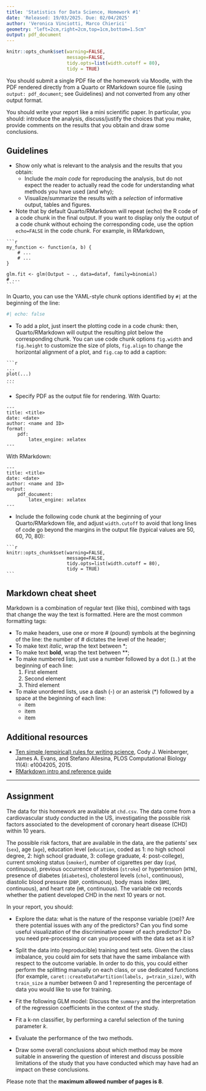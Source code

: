 ```yaml
---
title: 'Statistics for Data Science, Homework #1'
date: 'Released: 19/03/2025. Due: 02/04/2025'
author: 'Veronica Vinciotti, Marco Chierici'
geometry: "left=2cm,right=2cm,top=1cm,bottom=1.5cm"
output: pdf_document
---
```


```r
knitr::opts_chunk$set(warning=FALSE,
                      message=FALSE,
                      tidy.opts=list(width.cutoff = 80),
                      tidy = TRUE)
```


You should submit a single PDF file of the homework via Moodle, with the PDF rendered directly from a Quarto or RMarkdown source file (using `output: pdf_document`; see Guidelines) and not converted from any other output format.

You should write your report like a mini scientific paper. In particular, you should: introduce the analysis, discuss/justify the choices that you make, provide comments on the results that you obtain and draw some conclusions.


## Guidelines

* Show only what is relevant to the analysis and the results that you obtain:
  - Include the *main code* for reproducing the analysis, but do not expect the reader to actually read the code for understanding what methods you have used (and why);
  - Visualize/summarize the results with a *selection*  of informative output, tables and figures.

* Note that by default Quarto/RMarkdown will repeat (echo) the R code of a code chunk in the final output. If you want to display only the output of a code chunk without echoing the corresponding code, use the option `echo=FALSE` in the code chunk. For example, in RMarkdown,

````verbatim
```r
my_function <- function(a, b) {
    # ...
    # ...
}

glm.fit <- glm(Output ~ ., data=dataf, family=binomial)
# ...
```
````

In Quarto, you can use the YAML-style chunk options identified by `#|` at the beginning of the line:


```r
#| echo: false

```


* To add a plot, just insert the plotting code in a code chunk: then, Quarto/RMarkdown will output the resulting plot below the corresponding chunk. You can use code chunk options `fig.width` and `fig.height` to customize the size of plots, `fig.align` to change the horizontal alignment of a plot, and `fig.cap` to add a caption:

````verbatim
```r
...
plot(...)
...
```
````

* Specify PDF as the output file for rendering. With Quarto:

````verbatim
---
title: <title>
date: <date>
author: <name and ID>
format:
    pdf:
        latex_engine: xelatex
---
````

With RMarkdown:

````verbatim
---
title: <title>
date: <date>
author: <name and ID>
output:
    pdf_document:
        latex_engine: xelatex
---
````

* Include the following code chunk at the beginning of your Quarto/RMarkdown file, and adjust `width.cutoff` to avoid that long lines of code go beyond the margins in the output file (typical values are 50, 60, 70, 80):

````verbatim
```r
knitr::opts_chunk$set(warning=FALSE,
                      message=FALSE,
                      tidy.opts=list(width.cutoff = 80),
                      tidy = TRUE)
```
````

## Markdown cheat sheet

Markdown is a combination of regular text (like this), combined with tags that change the way the text is formatted. Here are the most common formatting tags:

* To make headers, use one or more \# (pound) symbols at the beginning of the line: the number of \# dictates the level of the header;
* To make text *italic*, wrap the text between \*;
* To make text **bold**, wrap the text between \*\*;
* To make numbered lists, just use a number followed by a dot (`1.`) at the beginning of each line:
  1. First element
  2. Second element
  3. Third element
* To make unordered lists, use a dash (-) or an asterisk (\*) followed by a space at the beginning of each line:
  - item
  - item
  - item

## Additional resources

* [Ten simple (empirical) rules for writing science](https://doi.org/10.1371/journal.pcbi.1004205), Cody J. Weinberger, James A. Evans, and Stefano Allesina, PLOS Computational Biology 11(4): e1004205, 2015.
* [RMarkdown intro and reference guide](https://rmarkdown.rstudio.com/lesson-1.html)







----

## Assignment

The data for this homework are available at `chd.csv`.
The data come from a cardiovascular study conducted in the US, investigating the possible risk factors associated to the development of coronary heart disease (CHD) within 10 years.

The possible risk factors, that are available in the data, are the patients' sex (`sex`), age (`age`), education level (`education`, coded as 1: no high school degree, 2: high school graduate, 3: college graduate, 4: post-college), current smoking status (`smoker`), number of cigarettes per day (`cpd`, continuous), previous occurrence of strokes (`stroke`) or hypertension (`HTN`), presence of diabetes (`diabetes`), cholesterol levels (`chol`, continuous), diastolic blood pressure (`DBP`, continuous), body mass index (`BMI`, continuous), and heart rate (`HR`, continuous). The variable `CHD` records whether the patient developed CHD in the next 10 years or not.

In your report, you should:

- Explore the data: what is the nature of the response variable (`CHD`)? Are there potential issues with any of the predictors? Can you find some useful visualization of the discriminative power of each predictor? Do you need pre-processing or can you proceed with the data set as it is?
- Split the data into (reproducible) training and test sets. Given the class imbalance, you could aim for sets that have the same imbalance with respect to the outcome variable. In order to do this, you could either perform the splitting manually on each class, or use dedicated functions (for example, `caret::createDataPartition(labels, p=train_size)`, with `train_size` a number between 0 and 1 representing the percentage of data you would like to use for training.
- Fit the following GLM model:
\begin{equation*}
\mbox{logit}(\mbox{E(CHD)}) = \beta_0 + \beta_1 \mbox{sex} + \beta_2 \mbox{age} + \beta_3 \mbox{education} + \ldots + \beta_{12} \mbox{HR}
\end{equation*} Discuss the `summary` and the interpretation of the regression coefficients in the context of the study.
- Fit a k-nn classifier, by performing a careful selection of the tuning parameter $k$. 

- Evaluate the performance of the two methods.

- Draw some overall conclusions about which method may be more suitable in answering the question of interest and discuss possible limitations of the study that you have conducted which may have had an impact on these conclusions. 


Please note that the **maximum allowed number of pages is 8**.